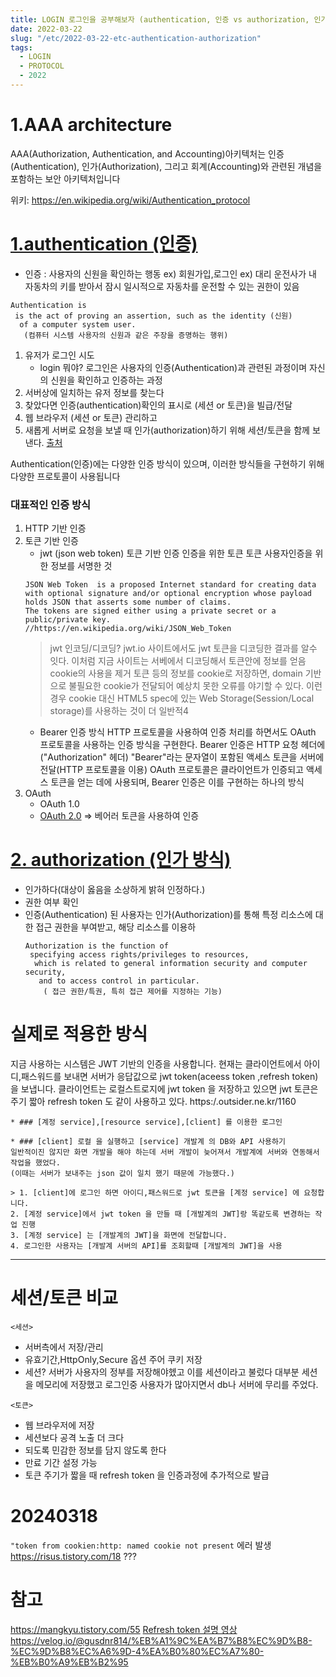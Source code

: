 ```yaml
---
title: LOGIN 로그인을 공부해보자 (authentication, 인증 vs authorization, 인가)
date: 2022-03-22
slug: "/etc/2022-03-22-etc-authentication-authorization"
tags:
  - LOGIN
  - PROTOCOL
  - 2022
---
```



# 1.AAA architecture
AAA(Authorization, Authentication, and Accounting)아키텍처는
인증(Authentication), 인가(Authorization),
그리고 회계(Accounting)와 관련된 개념을 포함하는 보안 아키텍처입니다

위키: https://en.wikipedia.org/wiki/Authentication_protocol

# [1.authentication (인증)](https://en.wikipedia.org/wiki/Authentication)
* 인증 : 사용자의 신원을 확인하는 행동
  ex) 회원가입,로그인
  ex) 대리 운전사가 내 자동차의 키를 받아서 잠시 일시적으로 자동차를 운전할 수 있는 권한이 있음
```
Authentication is 
 is the act of proving an assertion, such as the identity (신원)
  of a computer system user.
   (컴퓨터 시스템 사용자의 신원과 같은 주장을 증명하는 행위)
```

1. 유저가 로그인 시도
    * login 뭐야? 로그인은 사용자의 인증(Authentication)과 관련된 과정이며 자신의 신원을 확인하고 인증하는 과정
2. 서버상에 일치하는 유저 정보를 찾는다
3. 찾았다면 인증(authentication)확인의 표시로 (세션 or 토큰)을 빌급/전달
4. 웹 브라우저 (세션 or 토큰) 관리하고
5. 새롭게 서버로 요청을 보낼 때 인가(authorization)하기 위해 세션/토큰을 함께 보낸다.
[출처](https://fierycoding.tistory.com/69)

Authentication(인증)에는 다양한 인증 방식이 있으며,
이러한 방식들을 구현하기 위해 다양한 프로토콜이 사용됩니다

### 대표적인 인증 방식
1. HTTP 기반 인증
2. 토큰 기반 인증
    * jwt (json web token) 토큰 기반 인증
    인증을 위한 토큰
    토큰 사용자인증을 위한 정보를 서명한 것
    ```
    JSON Web Token  is a proposed Internet standard for creating data with optional signature and/or optional encryption whose payload holds JSON that asserts some number of claims.
    The tokens are signed either using a private secret or a public/private key.
    //https://en.wikipedia.org/wiki/JSON_Web_Token
    ```
    > jwt 인코딩/디코딩?
    jwt.io 사이트에서도 jwt 토큰을 디코딩한 결과를 알수 잇다.
    이처럼 지금 사이트는 서베에서 디코딩해서 토큰안에 정보를 얻음
    cookie의 사용을 제거
    토큰 등의 정보를 cookie로 저장하면,
    domain 기반으로 불필요한 cookie가 전달되어 예상치 못한 오류를 야기할 수 있다.
    이런 경우 cookie 대신 HTML5 spec에 있는 Web Storage(Session/Local storage)를 사용하는 것이 더 일반적4
    * Bearer 인증 방식
        HTTP 프로토콜을 사용하여 인증 처리를 하면서도 OAuth 프로토콜을 사용하는 인증 방식을 구현한다.
        Bearer 인증은 HTTP 요청 헤더에 ("Authorization" 헤더) "Bearer"라는 문자열이 포함된 액세스 토큰을 서버에 전달(HTTP 프로토콜을 이용)
        OAuth 프로토콜은 클라이언트가 인증되고 액세스 토큰을 얻는 데에 사용되며, Bearer 인증은 이를 구현하는 하나의 방식
3. OAuth
    * OAuth 1.0
    * [OAuth 2.0](https://opentutorials.org/course/3405) => 베어러 토큰을 사용하여 인증


# [2. authorization (인가 방식)](https://en.wikipedia.org/wiki/Authorization)
* 인가하다(대상이 옳음을 소상하게 밝혀 인정하다.)
* 권한 여부 확인
*  인증(Authentication) 된 사용자는 인가(Authorization)를 통해 특정 리소스에 대한 접근 권한을 부여받고, 해당 리소스를 이용하
    ```
    Authorization is the function of
     specifying access rights/privileges to resources,
      which is related to general information security and computer security,
       and to access control in particular.
        ( 접근 권한/특권, 특히 접근 제어를 지정하는 기능)
    ```



# 실제로 적용한 방식

지금 사용하는 시스템은 JWT 기반의 인증을 사용합니다.
현재는 클라이언트에서 아이디,패스워드를 보내면 서버가 응답값으로 jwt token(aceess token ,refresh token) 을 보냅니다.
클라이언트는 로컬스트로지에 jwt token 을 저장하고 있으면
jwt 토큰은 주기 짧아 refresh token 도 같이 사용하고 있다.
https:/.outsider.ne.kr/1160
```
* ### [계정 service],[resource service],[client] 를 이용한 로그인

* ### [client] 로컬 을 실행하고 [service] 개발계 의 DB와 API 사용하기
일반적이진 않지만 화면 개발을 해야 하는데 서버 개발이 늦어져서 개발계에 서버와 연동해서 작업을 했었다.
(이때는 서버가 보내주는 json 값이 일치 했기 때문에 가능했다.)

> 1. [client]에 로그인 하면 아이디,패스워드로 jwt 토큰을 [계정 service] 에 요청합니다.
2. [계정 service]에서 jwt token 을 만들 때 [개발계의 JWT]랑 똑같도록 변경하는 작업 진행
3. [계정 service] 는 [개발계의 JWT]을 화면에 전달합니다.
4. 로그인한 사용자는 [개발계 서버의 API]를 조회할때 [개발계의 JWT]을 사용

```

---
# 세션/토큰 비교

`<세션>`
* 서버측에서 저장/관리
* 유효기간,HttpOnly,Secure 옵션 주어 쿠키 저장
* 세션?
서버가 사용자의 정부를 저장해야헸고 이를 세션이라고 불렀다
대부분 세션을 메모리에 저장했고 로그인중 사용자가 많아지면서 db나 서버에 무리를 주었다.

`<토큰>`
* 웹 브라우저에 저장
* 세션보다 공격 노출 더 크다
* 되도록 민감한 정보를 담지 않도록 한다
* 만료 기간 설정 가능
* 토큰 주기가 짧을 때 refresh token 을 인증과정에 추가적으로 발급


# 20240318
`"token from cookien:http: named cookie not present` 에러 발생
https://risus.tistory.com/18
???

# 참고
https://mangkyu.tistory.com/55
[Refresh token 설명 영상](https://opentutorials.org/course/3405/22010)
https://velog.io/@gusdnr814/%EB%A1%9C%EA%B7%B8%EC%9D%B8-%EC%9D%B8%EC%A6%9D-4%EA%B0%80%EC%A7%80-%EB%B0%A9%EB%B2%95



